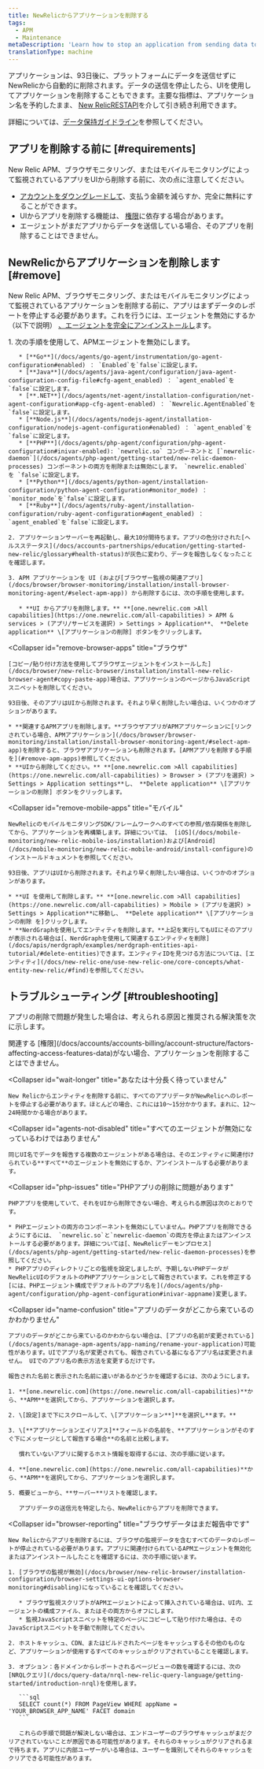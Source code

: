 ```yaml
---
title: NewRelicからアプリケーションを削除する
tags:
  - APM
  - Maintenance
metaDescription: 'Learn how to stop an application from sending data to New Relic, and how to remove it from the UI.'
translationType: machine
---
```


アプリケーションは、93日後に、プラットフォームにデータを送信せずにNewRelicから自動的に削除されます。データの送信を停止したら、UIを使用してアプリケーションを削除することもできます。主要な指標は、アプリケーション名を予約したまま、 [New RelicRESTAPI](/docs/apis/rest-api-v2/getting-started/introduction-new-relic-rest-api-v2)を介して引き続き利用できます。

詳細については、[データ保持ガイドライン](/docs/accounts/accounts/data-management/overview-data-retention-components#apm)を参照してください。

## アプリを削除する前に [#requirements]

New Relic APM、ブラウザモニタリング、またはモバイルモニタリングによって監視されているアプリをUIから削除する前に、次の点に注意してください。

* [アカウントをダウングレードして](/docs/accounts/accounts-billing/account-setup/downgradecancel-account)、支払う金額を減らすか、完全に無料にすることができます。
* UIからアプリを削除する機能は、 [権限](/docs/accounts/accounts-billing/account-structure/factors-affecting-access-features-data/#user-permissions)に依存する場合があります。
* エージェントがまだアプリからデータを送信している場合、そのアプリを削除することはできません。

## NewRelicからアプリケーションを削除します [#remove]

New Relic APM、ブラウザモニタリング、またはモバイルモニタリングによって監視されているアプリケーションを削除する前に、アプリはまずデータのレポートを停止する必要があります。これを行うには、エージェントを無効にするか（以下で説明） [、エージェントを完全にアンインストールし](/docs/agents/manage-apm-agents/installation/uninstall-agent)ます。

<CollapserGroup>
  <Collapser
    id="remove-apm-apps"
    title="APMアプリケーション"
  >
    1. 次の手順を使用して、APMエージェントを無効にします。

       * [**Go**](/docs/agents/go-agent/instrumentation/go-agent-configuration#enabled) ： `Enabled`を`false`に設定します。
       * [**Java**](/docs/agents/java-agent/configuration/java-agent-configuration-config-file#cfg-agent_enabled) ： `agent_enabled`を`false`に設定します。
       * [**.NET**](/docs/agents/net-agent/installation-configuration/net-agent-configuration#app-cfg-agent-enabled) ： `Newrelic.AgentEnabled`を`false`に設定します。
       * [**Node.js**](/docs/agents/nodejs-agent/installation-configuration/nodejs-agent-configuration#enabled) ： `agent_enabled`を`false`に設定します。
       * [**PHP**](/docs/agents/php-agent/configuration/php-agent-configuration#inivar-enabled): `newrelic.so` コンポーネントと [`newrelic-daemon`](/docs/agents/php-agent/getting-started/new-relic-daemon-processes) コンポーネントの両方を削除または無効にします。 `newrelic.enabled` を `false`に設定します。
       * [**Python**](/docs/agents/python-agent/installation-configuration/python-agent-configuration#monitor_mode) ： `monitor_mode`を`false`に設定します。
       * [**Ruby**](/docs/agents/ruby-agent/installation-configuration/ruby-agent-configuration#agent_enabled) ： `agent_enabled`を`false`に設定します。

    2. アプリケーションサーバーを再起動し、最大10分間待ちます。アプリの色分けされた[ヘルスステータス](/docs/accounts-partnerships/education/getting-started-new-relic/glossary#health-status)が灰色に変わり、データを報告しなくなったことを確認します。

    3. APM アプリケーションを UI (および[ブラウザー監視の関連アプリ](/docs/browser/browser-monitoring/installation/install-browser-monitoring-agent/#select-apm-app)) から削除するには、次の手順を使用します。

       * **UI からアプリを削除します。** **[one.newrelic.com >All capabilities](https://one.newrelic.com/all-capabilities) > APM & services > (アプリ/サービスを選択) > Settings > Application**、 **Delete application** \[アプリケーションの削除] ボタンをクリックします。
  </Collapser>

  <Collapser
    id="remove-browser-apps"
    title="ブラウザ"
  >
    [コピー/貼り付け方法を使用してブラウザエージェントをインストールした](/docs/browser/new-relic-browser/installation/install-new-relic-browser-agent#copy-paste-app)場合は、アプリケーションのページからJavaScriptスニペットを削除してください。

    93日後、そのアプリはUIから削除されます。それより早く削除したい場合は、いくつかのオプションがあります。

    * **関連するAPMアプリを削除します。**ブラウザアプリがAPMアプリケーションに[リンクされている場合、APMアプリケーション](/docs/browser/browser-monitoring/installation/install-browser-monitoring-agent/#select-apm-app)を削除すると、ブラウザアプリケーションも削除されます。[APMアプリを削除する手順を](#remove-apm-apps)参照してください。
    * **UIから削除してください。** **[one.newrelic.com >All capabilities](https://one.newrelic.com/all-capabilities) > Browser > (アプリを選択) > Settings > Application settings**し、 **Delete application** \[アプリケーションの削除] ボタンをクリックします。
  </Collapser>

  <Collapser
    id="remove-mobile-apps"
    title="モバイル"
  >
    NewRelicのモバイルモニタリングSDK/フレームワークへのすべての参照/依存関係を削除してから、アプリケーションを再構築します。詳細については、 [iOS](/docs/mobile-monitoring/new-relic-mobile-ios/installation)および[Android](/docs/mobile-monitoring/new-relic-mobile-android/install-configure)のインストールドキュメントを参照してください。

    93日後、アプリはUIから削除されます。それより早く削除したい場合は、いくつかのオプションがあります。

    * **UI を使用して削除します。** **[one.newrelic.com >All capabilities](https://one.newrelic.com/all-capabilities) > Mobile > (アプリを選択) > Settings > Application**に移動し、 **Delete application** \[アプリケーションの削除 を]クリックします。
    * **NerdGraphを使用してエンティティを削除します。**上記を実行してもUIにそのアプリが表示される場合は[、NerdGraphを使用して関連するエンティティを削除](/docs/apis/nerdgraph/examples/nerdgraph-entities-api-tutorial/#delete-entities)できます。エンティティIDを見つける方法については、[エンティティ](/docs/new-relic-one/use-new-relic-one/core-concepts/what-entity-new-relic/#find)を参照してください。
  </Collapser>
</CollapserGroup>

## トラブルシューティング [#troubleshooting]

アプリの削除で問題が発生した場合は、考えられる原因と推奨される解決策を次に示します。

<CollapserGroup>
  <Collapser
    id="not-owner-admin"
    title="権限がありません"
  >
    関連する [権限](/docs/accounts/accounts-billing/account-structure/factors-affecting-access-features-data)がない場合、アプリケーションを削除することはできません。
  </Collapser>

  <Collapser
    id="wait-longer"
    title="あなたは十分長く待っていません"
  >
    New Relicからエンティティを削除する前に、すべてのアプリデータがNewRelicへのレポートを停止する必要があります。ほとんどの場合、これには10〜15分かかります。まれに、12〜24時間かかる場合があります。
  </Collapser>

  <Collapser
    id="agents-not-disabled"
    title="すべてのエージェントが無効になっているわけではありません"
  >
    同じUI名でデータを報告する複数のエージェントがある場合は、そのエンティティに関連付けられている**すべて**のエージェントを無効にするか、アンインストールする必要があります。
  </Collapser>

  <Collapser
    id="php-issues"
    title="PHPアプリの削除に問題があります"
  >
    PHPアプリを使用していて、それをUIから削除できない場合、考えられる原因は次のとおりです。

    * PHPエージェントの両方のコンポーネントを無効にしていません。PHPアプリを削除できるようにするには、 `newrelic.so`と`newrelic-daemon`の両方を停止またはアンインストールする必要があります。詳細については[、NewRelicデーモンプロセス](/docs/agents/php-agent/getting-started/new-relic-daemon-processes)を参照してください。
    * PHPアプリのディレクトリごとの監視を設定しましたが、予期しないPHPデータがNewRelicUIのデフォルトのPHPアプリケーションとして報告されています。これを修正する[には、PHPエージェント構成でデフォルトのアプリ名を](/docs/agents/php-agent/configuration/php-agent-configuration#inivar-appname)変更します。
  </Collapser>

  <Collapser
    id="name-confusion"
    title="アプリのデータがどこから来ているのかわかりません"
  >
    アプリのデータがどこから来ているのかわからない場合は、[アプリの名前が変更されている](/docs/agents/manage-apm-agents/app-naming/rename-your-application)可能性があります。UIでアプリ名が変更されても、報告されている基になるアプリ名は変更されません。 UIでのアプリ名の表示方法を変更するだけです。

    報告された名前と表示された名前に違いがあるかどうかを確認するには、次のようにします。

    1. **[one.newrelic.com](https://one.newrelic.com/all-capabilities)**から、**APM**を選択してから、アプリケーションを選択します。

    2. \[設定]まで下にスクロールして、\[アプリケーション**]**を選択し**ます。**

    3. \[**アプリケーションエイリアス]**フィールドの名前を、**アプリケーションがそのすぐ下にメッセージとして報告する場合**の名前と比較します。

       慣れていないアプリに関するホスト情報を取得するには、次の手順に従います。

    4. **[one.newrelic.com](https://one.newrelic.com/all-capabilities)**から、**APM**を選択してから、アプリケーションを選択します。

    5. 概要ビューから、**サーバー**リストを確認します。

       アプリデータの送信元を特定したら、NewRelicからアプリを削除できます。
  </Collapser>

  <Collapser
    id="browser-reporting"
    title="ブラウザデータはまだ報告中です"
  >
    New Relicからアプリを削除するには、ブラウザの監視データを含むすべてのデータのレポートが停止されている必要があります。アプリに関連付けられているAPMエージェントを無効化またはアンインストールしたことを確認するには、次の手順に従います。

    1. [ブラウザの監視が無効](/docs/browser/new-relic-browser/installation-configuration/browser-settings-ui-options-browser-monitoring#disabling)になっていることを確認してください。

       * ブラウザ監視スクリプトがAPMエージェントによって挿入されている場合は、UI内、エージェントの構成ファイル、またはその両方からオフにします。
       * 監視JavaScriptスニペットを特定のページにコピーして貼り付けた場合は、そのJavaScriptスニペットを手動で削除してください。

    2. ホストキャッシュ、CDN、またはビルドされたページをキャッシュするその他のものなど、アプリケーションが使用するすべてのキャッシュがクリアされていることを確認します。

    3. オプション：各ドメインからレポートされるページビューの数を確認するには、次の[NRQLクエリ](/docs/query-data/nrql-new-relic-query-language/getting-started/introduction-nrql)を使用します。

       ```sql
       SELECT count(*) FROM PageView WHERE appName = 'YOUR_BROWSER_APP_NAME' FACET domain
       ```

       これらの手順で問題が解決しない場合は、エンドユーザーのブラウザキャッシュがまだクリアされていないことが原因である可能性があります。それらのキャッシュがクリアされるまで待ちます。アプリに内部ユーザーがいる場合は、ユーザーを識別してそれらのキャッシュをクリアできる可能性があります。
  </Collapser>
</CollapserGroup>